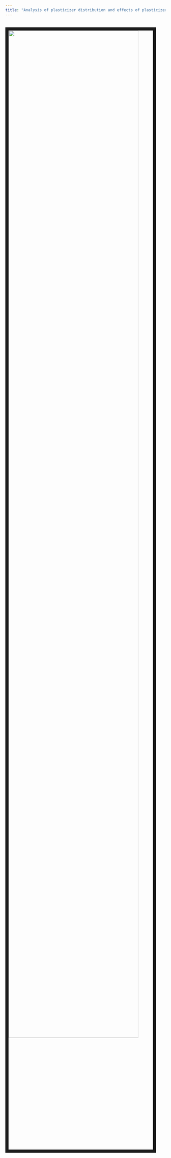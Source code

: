 ```yaml
---
title: "Analysis of plasticizer distribution and effects of plasticizer on obesity"
---
```



<br><img src=".\\pictures\\225148861.jpg" style="width:90%; border:10px solid"><br>

